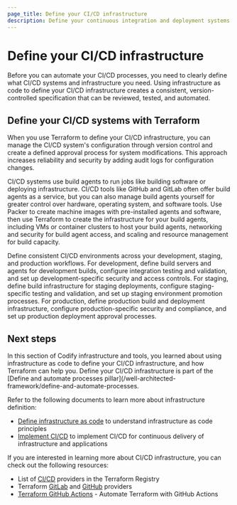 ```yaml
---
page_title: Define your CI/CD infrastructure
description: Define your continuous integration and deployment systems using infrastructure as code to establish consistent CI/CD processes.
---
```


# Define your CI/CD infrastructure

Before you can automate your CI/CD processes, you need to clearly define what CI/CD systems and infrastructure you need. Using infrastructure as code to define your CI/CD infrastructure creates a consistent, version-controlled specification that can be reviewed, tested, and automated.

## Define your CI/CD systems with Terraform

When you use Terraform to define your CI/CD infrastructure, you can manage the CI/CD system's configuration through version control and create a defined approval process for system modifications. This approach increases reliability and security by adding audit logs for configuration changes.

CI/CD systems use build agents to run jobs like building software or deploying infrastructure. CI/CD tools like GitHub and GitLab often offer build agents as a service, but you can also manage build agents yourself for greater control over hardware, operating system, and software tools. Use Packer to create machine images with pre-installed agents and software, then use Terraform to create the infrastructure for your build agents, including VMs or container clusters to host your build agents, networking and security for build agent access, and scaling and resource management for build capacity.

Define consistent CI/CD environments across your development, staging, and production workflows. For development, define build servers and agents for development builds, configure integration testing and validation, and set up development-specific security and access controls. For staging, define build infrastructure for staging deployments, configure staging-specific testing and validation, and set up staging environment promotion processes. For production, define production build and deployment infrastructure, configure production-specific security and compliance, and set up production deployment approval processes.

## Next steps

In this section of Codify infrastructure and tools, you learned about using infrastructure as code to define your CI/CD infrastructure, and how Terraform can help you. Define your CI/CD infrastructure is part of the [Define and automate processes pillar](/well-architected-framework/define-and-automate-processes.

Refer to the following documents to learn more about infrastructure definition:

- [Define infrastructure as code](/well-architected-framework/define-and-automate-processes/define/infrastructure) to understand infrastructure as code principles
- [Implement CI/CD](/well-architected-framework/define-and-automate-processes/automate/cicd) to implement CI/CD for continuous delivery of infrastructure and applications

If you are interested in learning more about CI/CD infrastructure, you can check out the following resources:

- List of [CI/CD](https://registry.terraform.io/browse/providers?category=ci-cd) providers in the Terraform Registry
- Terraform [GitLab](https://registry.terraform.io/providers/gitlabhq/gitlab/latest/docs/resources/runner) and [GitHub](https://registry.terraform.io/providers/integrations/github/latest/docs) providers
- [Terraform GitHub Actions](/terraform/tutorials/automation/github-actions) - Automate Terraform with GitHub Actions